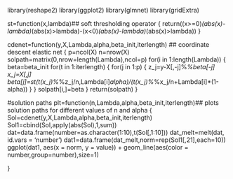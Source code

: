 library(reshape2)
library(ggplot2)
library(glmnet)
library(gridExtra)

st=function(x,lambda)## soft thresholding operator
{
return((x>=0)*(abs(x)-lambda)*(abs(x)>lambda)-(x<0)*(abs(x)-lambda)*(abs(x)>lambda))
}


cdenet=function(y,X,Lambda,alpha,beta_init,iterlength) ## coordinate descent elastic net
{
  p=ncol(X)
  n=nrow(X)
  solpath=matrix(0,nrow=length(Lambda),ncol=p)
  for(i in 1:length(Lambda))
  {
    beta=beta_init
    for(t in 1:iterlength)
    {
      for(j in 1:p)
      {
      z_j=y-X[,-j]%*%beta[-j]
      x_j=X[,j]
      beta[j]=st(t(x_j)%*%z_j/n,Lambda[i]*alpha)/(t(x_j)%*%x_j/n+Lambda[i]*(1-alpha))
      }
    }
    solpath[i,]=beta
  }
  return(solpath)
}



#solution paths
plt=function(n,Lambda,alpha,beta_init,iterlength)## plots solution paths for different values of n and alpha
{
Sol=cdenet(y,X,Lambda,alpha,beta_init,iterlength)
Sol1=cbind(Sol,apply(abs(Sol),1,sum))
dat=data.frame(number=as.character(1:10),t(Sol[,1:10]))
dat_melt=melt(dat, id.vars = 'number')
dat1=data.frame(dat_melt,norm=rep(Sol1[,21],each=10))
ggplot(dat1, aes(x = norm, y = value)) + geom_line(aes(color = number,group=number),size=1)

}